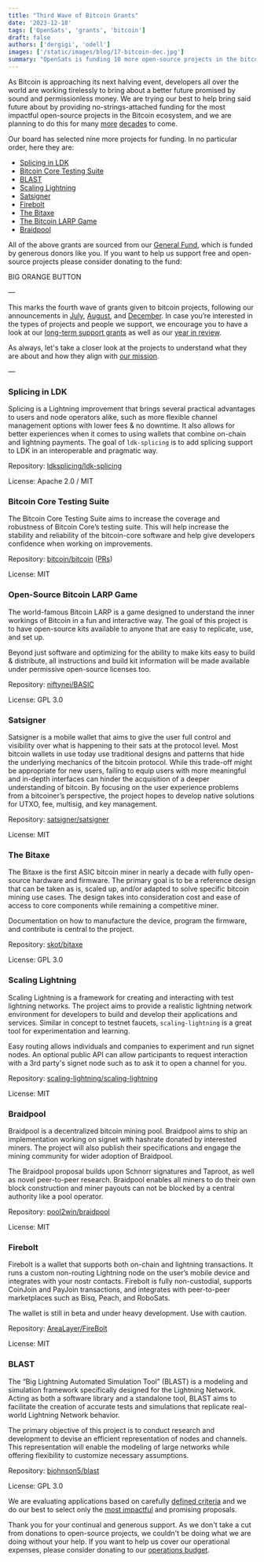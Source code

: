 ```yaml
---
title: "Third Wave of Bitcoin Grants"
date: '2023-12-18'
tags: ['OpenSats', 'grants', 'bitcoin']
draft: false
authors: ['dergigi', 'odell']
images: ['/static/images/blog/17-bitcoin-dec.jpg']
summary: "OpenSats is funding 10 more open-source projects in the bitcoin space."
---
```


As Bitcoin is approaching its next halving event, developers all over the world are working tirelessly to bring about a better future promised by sound and permissionless money. We are trying our best to help bring said future about by providing no-strings-attached funding for the most impactful open-source projects in the Bitcoin ecosystem, and we are planning to do this for many [more](https://opensats.org/blog/recurring-donations-from-bitwise-bitcoin-etf-bitb)  [decades](https://opensats.org/blog/bitcoin-infrastructure-this-decade) to come.

Our board has selected nine more projects for funding. In no particular order, here they are:

- [Splicing in LDK](https://docs.google.com/document/d/1uNqoDnbf5bJtcB1cqP9xSGgLUtX1QoZn68oW8tzqzuA/edit#heading=h.z03co8f3uhtv)
- [Bitcoin Core Testing Suite](https://docs.google.com/document/d/1uNqoDnbf5bJtcB1cqP9xSGgLUtX1QoZn68oW8tzqzuA/edit#heading=h.pphmn292m5so)
- [BLAST](https://docs.google.com/document/d/1uNqoDnbf5bJtcB1cqP9xSGgLUtX1QoZn68oW8tzqzuA/edit#heading=h.ykpsb86jc0xq)
- [Scaling Lightning](https://docs.google.com/document/d/1uNqoDnbf5bJtcB1cqP9xSGgLUtX1QoZn68oW8tzqzuA/edit#heading=h.pignzmkaz8me)
- [Satsigner](https://docs.google.com/document/d/1uNqoDnbf5bJtcB1cqP9xSGgLUtX1QoZn68oW8tzqzuA/edit#heading=h.um15tnd4flme)
- [Firebolt](https://docs.google.com/document/d/1uNqoDnbf5bJtcB1cqP9xSGgLUtX1QoZn68oW8tzqzuA/edit#heading=h.j1wz8utv1yqu)
- [The Bitaxe](https://docs.google.com/document/d/1uNqoDnbf5bJtcB1cqP9xSGgLUtX1QoZn68oW8tzqzuA/edit#heading=h.c5j8eptrjjtf)
- [The Bitcoin LARP Game](https://docs.google.com/document/d/1uNqoDnbf5bJtcB1cqP9xSGgLUtX1QoZn68oW8tzqzuA/edit#heading=h.rqhd6awjurgz)
- [Braidpool](https://docs.google.com/document/d/1uNqoDnbf5bJtcB1cqP9xSGgLUtX1QoZn68oW8tzqzuA/edit#heading=h.kssabwpcuiie)

All of the above grants are sourced from our [General Fund](https://opensats.org/projects/general_fund), which is funded by generous donors like you. If you want to help us support free and open-source projects please consider donating to the fund:

BIG ORANGE BUTTON

—

This marks the fourth wave of grants given to bitcoin projects, following our announcements in [July](https://opensats.org/blog/bitcoin-grants-july-2023), [August](https://opensats.org/blog/bitcoin-and-nostr-grants-august-2023), and [December](https://opensats.org/blog/bitcoin-grants-december-2023). In case you’re interested in the types of projects and people we support, we encourage you to have a look at our [long-term support grants](https://opensats.org/tags/lts) as well as our [year in review](https://opensats.org/blog/2023-year-in-review).

As always, let's take a closer look at the projects to understand what they are about and how they align with [our mission](https://opensats.org/mission).

—

### Splicing in LDK

Splicing is a Lightning improvement that brings several practical advantages to users and node operators alike, such as more flexible channel management options with lower fees & no downtime. It also allows for better experiences when it comes to using wallets that combine on-chain and lightning payments. The goal of `ldk-splicing` is to add splicing support to LDK in an interoperable and pragmatic way.

Repository: [ldksplicing/ldk-splicing](https://github.com/ldksplicing/ldk-splicing)

License: Apache 2.0 / MIT

### Bitcoin Core Testing Suite

The Bitcoin Core Testing Suite aims to increase the coverage and robustness of Bitcoin Core’s testing suite. This will help increase the stability and reliability of the bitcoin-core software and help give developers confidence when working on improvements.

Repository: [bitcoin/bitcoin](https://github.com/bitcoin/bitcoin) ([PRs](https://bitcoinacks.com/?flt0_author_contains=kevkevinpal))

License: MIT

### Open-Source Bitcoin LARP Game

The world-famous Bitcoin LARP is a game designed to understand the inner workings of Bitcoin in a fun and interactive way. The goal of this project is to have open-source kits available to anyone that are easy to replicate, use, and set up.

Beyond just software and optimizing for the ability to make kits easy to build & distribute, all instructions and build kit information will be made available under permissive open-source licenses too.

Repository: [niftynei/BASIC](https://github.com/niftynei/BASIC)

License: GPL 3.0

### Satsigner

Satsigner is a mobile wallet that aims to give the user full control and visibility over what is happening to their sats at the protocol level. Most bitcoin wallets in use today use traditional designs and patterns that hide the underlying mechanics of the bitcoin protocol. While this trade-off might be appropriate for new users, failing to equip users with more meaningful and in-depth interfaces can hinder the acquisition of a deeper understanding of bitcoin. By focusing on the user experience problems from a bitcoiner’s perspective, the project hopes to develop native solutions for UTXO, fee, multisig, and key management.

Repository: [satsigner/satsigner](https://github.com/satsigner/satsigner)

License: MIT

### The Bitaxe

The Bitaxe is the first ASIC bitcoin miner in nearly a decade with fully open-source hardware and firmware. The primary goal is to be a reference design that can be taken as is, scaled up, and/or adapted to solve specific bitcoin mining use cases. The design takes into consideration cost and ease of access to core components while remaining a competitive miner.

Documentation on how to manufacture the device, program the firmware, and contribute is central to the project.

Repository: [skot/bitaxe](https://github.com/skot/bitaxe)

License: GPL 3.0

### Scaling Lightning

Scaling Lightning is a framework for creating and interacting with test lightning networks. The project aims to provide a realistic lightning network environment for developers to build and develop their applications and services. Similar in concept to testnet faucets, `scaling-lightning` is a great tool for experimentation and learning.

Easy routing allows individuals and companies to experiment and run signet nodes. An optional public API can allow participants to request interaction with a 3rd party's signet node such as to ask it to open a channel for you.

Repository: [scaling-lightning/scaling-lightning](https://github.com/scaling-lightning/scaling-lightning)

License: MIT

### Braidpool

Braidpool is a decentralized bitcoin mining pool. Braidpool aims to ship an implementation working on signet with hashrate donated by interested miners. The project will also publish their specifications and engage the mining community for wider adoption of Braidpool.

The Braidpool proposal builds upon Schnorr signatures and Taproot, as well as novel peer-to-peer research. Braidpool enables all miners to do their own block construction and miner payouts can not be blocked by a central authority like a pool operator.

Repository: [pool2win/braidpool](https://github.com/pool2win/braidpool/)

License: MIT

### Firebolt

Firebolt is a wallet that supports both on-chain and lightning transactions. It runs a custom non-routing Lightning node on the user’s mobile device and integrates with your nostr contacts. Firebolt is fully non-custodial, supports CoinJoin and PayJoin transactions, and integrates with peer-to-peer marketplaces such as Bisq, Peach, and RoboSats.

The wallet is still in beta and under heavy development. Use with caution.

Repository: [AreaLayer/FireBolt](https://github.com/AreaLayer/FireBolt)

License: MIT

### BLAST

The “Big Lightning Automated Simulation Tool” (BLAST) is a modeling and simulation framework specifically designed for the Lightning Network. Acting as both a software library and a standalone tool, BLAST aims to facilitate the creation of accurate tests and simulations that replicate real-world Lightning Network behavior.

The primary objective of this project is to conduct research and development to devise an efficient representation of nodes and channels. This representation will enable the modeling of large networks while offering flexibility to customize necessary assumptions.

Repository: [bjohnson5/blast](https://github.com/bjohnson5/blast)

License: GPL 3.0

We are evaluating applications based on carefully [defined criteria](https://opensats.org/apply#criteria) and we do our best to select only the [most impactful](https://opensats.org/selection) and promising proposals.

Thank you for your continual and generous support. As we don't take a cut from donations to open-source projects, we couldn't be doing what we are doing without your help. If you want to help us cover our operational expenses, please consider donating to our [operations budget](https://opensats.org/projects/opensats_operations_budget).
